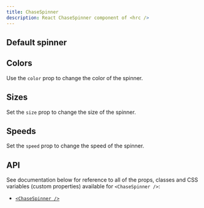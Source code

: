 ```yaml
---
title: ChaseSpinner
description: React ChaseSpinner component of <hrc />
---
```



## Default spinner

<Demo layout="row">
  <Demos.ChaseSpinnerDefault />
</Demo>

<SourceCode code={defaultCode} title="default.tsx" />

## Colors

Use the `color` prop to change the color of the spinner.

<Demo layout="row">
  <Demos.ChaseSpinnerColors />
</Demo>

<SourceCode code={colorsCode} title="colors.tsx" />

## Sizes

Set the `size` prop to change the size of the spinner.

<Demo layout="row">
  <Demos.ChaseSpinnerSizes />
</Demo>

<SourceCode code={sizesCode} title="sizes.tsx" />

## Speeds

Set the `speed` prop to change the speed of the spinner.

<Demo layout="row">
  <Demos.ChaseSpinnerSpeeds />
</Demo>

<SourceCode code={speedsCode} title="speeds.tsx" />

## API

See documentation below for reference to all of the props, classes and CSS
variables (custom properties) available for `<ChaseSpinner />`:

- [`<ChaseSpinner />`](/hrc/api/chase-spinner)
